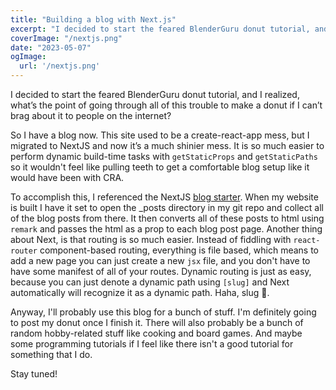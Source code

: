 ```yaml
---
title: "Building a blog with Next.js"
excerpt: "I decided to start the feared BlenderGuru donut tutorial, and I realized, what’s the point of going through all of this trouble to make a donut if I can’t brag about it to people on the internet?"
coverImage: "/nextjs.png"
date: "2023-05-07"
ogImage:
  url: '/nextjs.png'
---
```


I decided to start the feared BlenderGuru donut tutorial, and I realized, what’s the point of going through all of this trouble to make a donut if I can’t brag about it to people on the internet?

So I have a blog now. This site used to be a create-react-app mess, but I migrated to NextJS and now it’s a much shinier mess. It is so much easier to perform dynamic build-time tasks with `getStaticProps` and `getStaticPaths` so it wouldn't feel like pulling teeth to get a comfortable blog setup like it would have been with CRA.

To accomplish this, I referenced the NextJS [blog starter](https://github.com/vercel/next.js/tree/canary/examples/blog-starter). When my website is built I have it set to open the \_posts directory in my git repo and collect all of the blog posts from there. It then converts all of these posts to html using `remark` and passes the html as a prop to each blog post page. Another thing about Next, is that routing is so much easier. Instead of fiddling with `react-router` component-based routing, everything is file based, which means to add a new page you can just create a new `jsx` file, and you don't have to have some manifest of all of your routes. Dynamic routing is just as easy, because you can just denote a dynamic path using `[slug]` and Next automatically will recognize it as a dynamic path. Haha, slug 🐌.

Anyway, I'll probably use this blog for a bunch of stuff. I'm definitely going to post my donut once I finish it. There will also probably be a bunch of random hobby-related stuff like cooking and board games. And maybe some programming tutorials if I feel like there isn't a good tutorial for something that I do.

Stay tuned!
